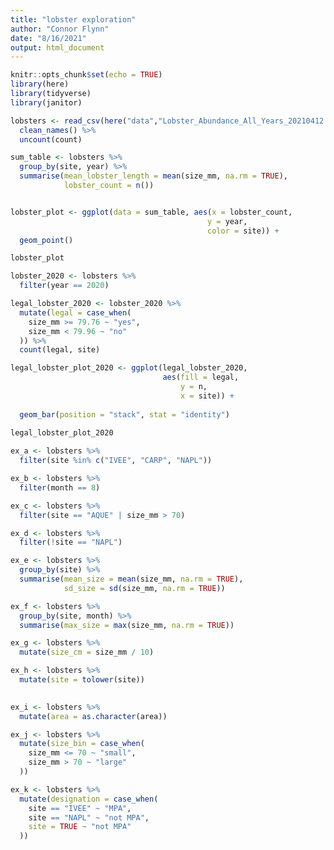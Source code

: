```yaml
---
title: "lobster exploration"
author: "Connor Flynn"
date: "8/16/2021"
output: html_document
---
```


```r
knitr::opts_chunk$set(echo = TRUE)
library(here)
library(tidyverse)
library(janitor)
```

```r
lobsters <- read_csv(here("data","Lobster_Abundance_All_Years_20210412.csv"), na = c("-99999", "")) %>% 
  clean_names() %>% 
  uncount(count)
```

```r

                                                   
sum_table <- lobsters %>% 
  group_by(site, year) %>% 
  summarise(mean_lobster_length = mean(size_mm, na.rm = TRUE),
            lobster_count = n())


lobster_plot <- ggplot(data = sum_table, aes(x = lobster_count, 
                                            y = year, 
                                            color = site)) +
  geom_point()

lobster_plot
```

```r
lobster_2020 <- lobsters %>% 
  filter(year == 2020)

legal_lobster_2020 <- lobster_2020 %>% 
  mutate(legal = case_when(
    size_mm >= 79.76 ~ "yes", 
    size_mm < 79.96 ~ "no"
  )) %>% 
  count(legal, site)

legal_lobster_plot_2020 <- ggplot(legal_lobster_2020, 
                                  aes(fill = legal, 
                                      y = n, 
                                      x = site)) +
                                       
  geom_bar(position = "stack", stat = "identity")
  
legal_lobster_plot_2020
```


```r
ex_a <- lobsters %>% 
  filter(site %in% c("IVEE", "CARP", "NAPL"))
```

```r
ex_b <- lobsters %>% 
  filter(month == 8)
```

```r
ex_c <- lobsters %>% 
  filter(site == "AQUE" | size_mm > 70)
```

```r
ex_d <- lobsters %>% 
  filter(!site == "NAPL")
```

```r
ex_e <- lobsters %>% 
  group_by(site) %>% 
  summarise(mean_size = mean(size_mm, na.rm = TRUE),
            sd_size = sd(size_mm, na.rm = TRUE))
```

```r
ex_f <- lobsters %>% 
  group_by(site, month) %>% 
  summarise(max_size = max(size_mm, na.rm = TRUE))
```
```r
ex_g <- lobsters %>% 
  mutate(size_cm = size_mm / 10)
```


```r
ex_h <- lobsters %>% 
  mutate(site = tolower(site))
  
```

```r
ex_i <- lobsters %>% 
  mutate(area = as.character(area))
```

```r
ex_j <- lobsters %>% 
  mutate(size_bin = case_when(
    size_mm <= 70 ~ "small",
    size_mm > 70 ~ "large"
  ))
```

```r
ex_k <- lobsters %>% 
  mutate(designation = case_when(
    site == "IVEE" ~ "MPA",
    site == "NAPL" ~ "not MPA",
    site = TRUE ~ "not MPA"
  ))
```


